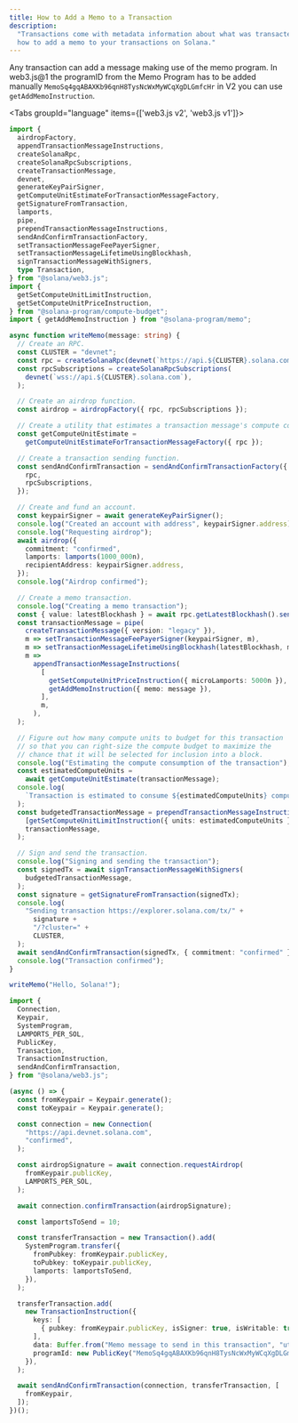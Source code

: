 ```yaml
---
title: How to Add a Memo to a Transaction
description:
  "Transactions come with metadata information about what was transacted. Learn
  how to add a memo to your transactions on Solana."
---
```


Any transaction can add a message making use of the memo program. In web3.js@1
the programID from the Memo Program has to be added manually
`MemoSq4gqABAXKb96qnH8TysNcWxMyWCqXgDLGmfcHr` in V2 you can use
`getAddMemoInstruction`.

<Tabs groupId="language" items={['web3.js v2', 'web3.js v1']}>

<Tab value="web3.js v2">

```typescript title="add-memo.ts" {61-72}
import {
  airdropFactory,
  appendTransactionMessageInstructions,
  createSolanaRpc,
  createSolanaRpcSubscriptions,
  createTransactionMessage,
  devnet,
  generateKeyPairSigner,
  getComputeUnitEstimateForTransactionMessageFactory,
  getSignatureFromTransaction,
  lamports,
  pipe,
  prependTransactionMessageInstructions,
  sendAndConfirmTransactionFactory,
  setTransactionMessageFeePayerSigner,
  setTransactionMessageLifetimeUsingBlockhash,
  signTransactionMessageWithSigners,
  type Transaction,
} from "@solana/web3.js";
import {
  getSetComputeUnitLimitInstruction,
  getSetComputeUnitPriceInstruction,
} from "@solana-program/compute-budget";
import { getAddMemoInstruction } from "@solana-program/memo";

async function writeMemo(message: string) {
  // Create an RPC.
  const CLUSTER = "devnet";
  const rpc = createSolanaRpc(devnet(`https://api.${CLUSTER}.solana.com`));
  const rpcSubscriptions = createSolanaRpcSubscriptions(
    devnet(`wss://api.${CLUSTER}.solana.com`),
  );

  // Create an airdrop function.
  const airdrop = airdropFactory({ rpc, rpcSubscriptions });

  // Create a utility that estimates a transaction message's compute consumption.
  const getComputeUnitEstimate =
    getComputeUnitEstimateForTransactionMessageFactory({ rpc });

  // Create a transaction sending function.
  const sendAndConfirmTransaction = sendAndConfirmTransactionFactory({
    rpc,
    rpcSubscriptions,
  });

  // Create and fund an account.
  const keypairSigner = await generateKeyPairSigner();
  console.log("Created an account with address", keypairSigner.address);
  console.log("Requesting airdrop");
  await airdrop({
    commitment: "confirmed",
    lamports: lamports(1000_000n),
    recipientAddress: keypairSigner.address,
  });
  console.log("Airdrop confirmed");

  // Create a memo transaction.
  console.log("Creating a memo transaction");
  const { value: latestBlockhash } = await rpc.getLatestBlockhash().send();
  const transactionMessage = pipe(
    createTransactionMessage({ version: "legacy" }),
    m => setTransactionMessageFeePayerSigner(keypairSigner, m),
    m => setTransactionMessageLifetimeUsingBlockhash(latestBlockhash, m),
    m =>
      appendTransactionMessageInstructions(
        [
          getSetComputeUnitPriceInstruction({ microLamports: 5000n }),
          getAddMemoInstruction({ memo: message }),
        ],
        m,
      ),
  );

  // Figure out how many compute units to budget for this transaction
  // so that you can right-size the compute budget to maximize the
  // chance that it will be selected for inclusion into a block.
  console.log("Estimating the compute consumption of the transaction");
  const estimatedComputeUnits =
    await getComputeUnitEstimate(transactionMessage);
  console.log(
    `Transaction is estimated to consume ${estimatedComputeUnits} compute units`,
  );
  const budgetedTransactionMessage = prependTransactionMessageInstructions(
    [getSetComputeUnitLimitInstruction({ units: estimatedComputeUnits })],
    transactionMessage,
  );

  // Sign and send the transaction.
  console.log("Signing and sending the transaction");
  const signedTx = await signTransactionMessageWithSigners(
    budgetedTransactionMessage,
  );
  const signature = getSignatureFromTransaction(signedTx);
  console.log(
    "Sending transaction https://explorer.solana.com/tx/" +
      signature +
      "/?cluster=" +
      CLUSTER,
  );
  await sendAndConfirmTransaction(signedTx, { commitment: "confirmed" });
  console.log("Transaction confirmed");
}

writeMemo("Hello, Solana!");
```

</Tab>

<Tab value="web3.js v1">

```typescript title="add-memo.ts" {38-46}
import {
  Connection,
  Keypair,
  SystemProgram,
  LAMPORTS_PER_SOL,
  PublicKey,
  Transaction,
  TransactionInstruction,
  sendAndConfirmTransaction,
} from "@solana/web3.js";

(async () => {
  const fromKeypair = Keypair.generate();
  const toKeypair = Keypair.generate();

  const connection = new Connection(
    "https://api.devnet.solana.com",
    "confirmed",
  );

  const airdropSignature = await connection.requestAirdrop(
    fromKeypair.publicKey,
    LAMPORTS_PER_SOL,
  );

  await connection.confirmTransaction(airdropSignature);

  const lamportsToSend = 10;

  const transferTransaction = new Transaction().add(
    SystemProgram.transfer({
      fromPubkey: fromKeypair.publicKey,
      toPubkey: toKeypair.publicKey,
      lamports: lamportsToSend,
    }),
  );

  transferTransaction.add(
    new TransactionInstruction({
      keys: [
        { pubkey: fromKeypair.publicKey, isSigner: true, isWritable: true },
      ],
      data: Buffer.from("Memo message to send in this transaction", "utf-8"),
      programId: new PublicKey("MemoSq4gqABAXKb96qnH8TysNcWxMyWCqXgDLGmfcHr"),
    }),
  );

  await sendAndConfirmTransaction(connection, transferTransaction, [
    fromKeypair,
  ]);
})();
```

</Tab>

</Tabs>
